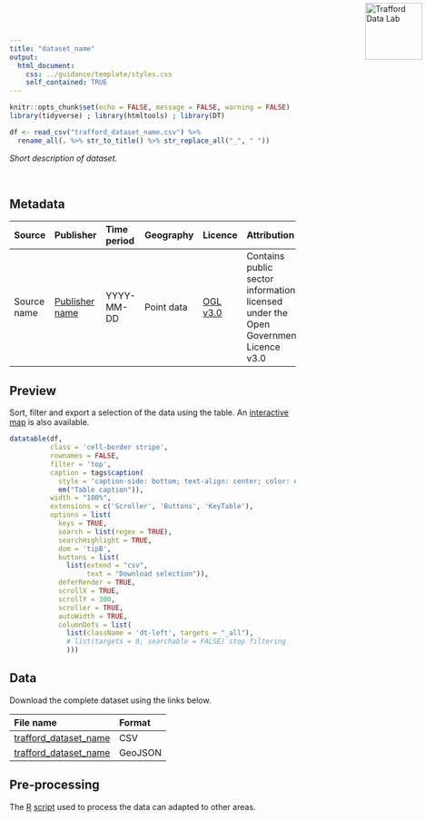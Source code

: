 ```yaml
---
title: "dataset_name"
output:
  html_document:
    css: ../guidance/template/styles.css
    self_contained: TRUE
---
```


<a href="https://www.trafforddatalab.io/data"><img src="https://www.trafforddatalab.io/assets/logo/trafforddatalab_logo.svg" alt="Trafford Data Lab" width="100" border="0" style="position:absolute; top:0; right:0; padding:5px;"/></a>

```r
knitr::opts_chunk$set(echo = FALSE, message = FALSE, warning = FALSE)
library(tidyverse) ; library(htmltools) ; library(DT) 

df <- read_csv("trafford_dataset_name.csv") %>% 
  rename_all(. %>% str_to_title() %>% str_replace_all("_", " "))
```

*Short description of dataset.*

<br />

## Metadata

|Source |Publisher |Time period |Geography |Licence |Attribution |Last updated |
|:---|:---|:---|:---|:---|:---|:---|
|Source name |<a href="#" target="_blank">Publisher name</a> |YYYY-MM-DD |Point data |<a href="http://www.nationalarchives.gov.uk/doc/open-government-licence/version/3/" target="_blank">OGL v3.0</a> |Contains public sector information licensed under the Open Government Licence v3.0 |MM YYYY |

## Preview
Sort, filter and export a selection of the data using the table. An <a href="https://www.trafforddatalab.io/explore/#dataset=#" target="_blank">interactive map</a> is also available.

```r
datatable(df, 
          class = 'cell-border stripe',
          rownames = FALSE, 
          filter = 'top',
          caption = tags$caption(
            style = 'caption-side: bottom; text-align: center; color: #555555;',
            em("Table caption")),
          width = "100%",
          extensions = c('Scroller', 'Buttons', 'KeyTable'),
          options = list(
            keys = TRUE,
            search = list(regex = TRUE),
            searchHighlight = TRUE,
            dom = 'tipB',
            buttons = list(
              list(extend = "csv", 
                   text = "Download selection")),
            deferRender = TRUE,
            scrollX = TRUE,
            scrollY = 300,
            scroller = TRUE,
            autoWidth = TRUE,
            columnDefs = list(
              list(className = 'dt-left', targets = "_all"),
              # list(targets = 0, searchable = FALSE) stop filtering
              )))
```

## Data
Download the complete dataset using the links below.

|File name |Format |
|:---|:---|
|[trafford_dataset_name](trafford_dataset_name.csv) |CSV |
|[trafford_dataset_name](trafford_dataset_name.geojson) |GeoJSON |

## Pre-processing
The <a href="https://cran.r-project.org" target="_blank">R</a> [script](pre-processing.R) used to process the data can adapted to other areas.

<br />